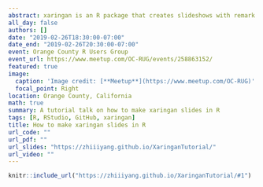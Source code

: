 ```yaml
---
abstract: xaringan is an R package that creates slideshows with remark.js through R Markdown. It simply turns a single R Markdown file to slides that support code syntax highlighting, live demos, images, gifs, math equations, and etc.. It makes your codes readable and easy to explain in those beautiful and effective browser-based slides with the presenter mode. And it also provides power and flexibility to customize advanced presentation themes with CSS. We will go over how to use xaringan to make slides, highlight code/output, manipulate images and texts, create layouts, host slides, version control and etc.
all_day: false
authors: []
date: "2019-02-26T18:30:00-07:00"
date_end: "2019-02-26T20:30:00-07:00"
event: Orange County R Users Group
event_url: https://www.meetup.com/OC-RUG/events/258863152/
featured: true
image:
  caption: 'Image credit: [**Meetup**](https://www.meetup.com/OC-RUG)'
  focal_point: Right
location: Orange County, California
math: true
summary: A tutorial talk on how to make xaringan slides in R
tags: [R, RStudio, GitHub, xaringan]
title: How to make xaringan slides in R 
url_code: ""
url_pdf: ""
url_slides: "https://zhiiiyang.github.io/XaringanTutorial/"
url_video: ""
---
```


```r
knitr::include_url("https://zhiiiyang.github.io/XaringanTutorial/#1")
```